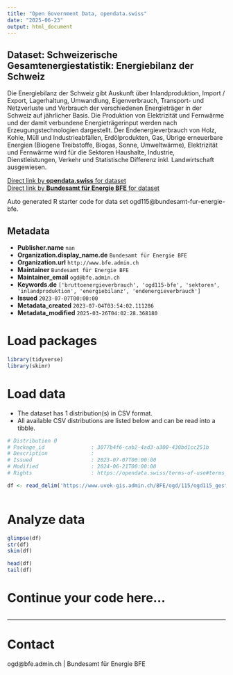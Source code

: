 ```yaml
---
title: "Open Government Data, opendata.swiss"
date: "2025-06-23"
output: html_document
---
```


## Dataset: Schweizerische Gesamtenergiestatistik: Energiebilanz der Schweiz

Die Energiebilanz der Schweiz gibt Auskunft über Inlandproduktion, Import / Export, Lagerhaltung, Umwandlung, Eigenverbrauch, Transport- und Netzverluste und Verbrauch der verschiedenen Energieträger in der Schweiz auf jährlicher Basis. Die Produktion von Elektrizität und Fernwärme und der damit verbundene Energieträgerinput werden nach Erzeugungstechnologien dargestellt. Der Endenergieverbrauch von Holz, Kohle, Müll und Industrieabfällen, Erdölprodukten, Gas, Übrige erneuerbare Energien (Biogene Treibstoffe, Biogas, Sonne, Umweltwärme), Elektrizität und Fernwärme wird für die Sektoren Haushalte, Industrie, Dienstleistungen, Verkehr und Statistische Differenz inkl. Landwirtschaft ausgewiesen. 

[Direct link by **opendata.swiss** for dataset](https://opendata.swiss/de/dataset/energiebilanz-der-schweiz)<br>
[Direct link by **Bundesamt für Energie BFE** for dataset](https://www.bfe.admin.ch/bfe/de/home/versorgung/statistik-und-geodaten/energiestatistiken/gesamtenergiestatistik.html)

Auto generated R starter code for data set ogd115@bundesamt-fur-energie-bfe.

## Metadata

- **Publisher.name** `nan`
- **Organization.display_name.de** `Bundesamt für Energie BFE`
- **Organization.url** `http://www.bfe.admin.ch`
- **Maintainer** `Bundesamt für Energie BFE`
- **Maintainer_email** `ogd@bfe.admin.ch`
- **Keywords.de** `['bruttoenergieverbrauch', 'ogd115-bfe', 'sektoren', 'inlandproduktion', 'energiebilanz', 'endenergieverbrauch']`
- **Issued** `2023-07-07T00:00:00`
- **Metadata_created** `2023-07-04T03:54:02.111286`
- **Metadata_modified** `2025-03-26T04:02:28.368180`


# Load packages

```r

library(tidyverse)
library(skimr)

```

# Load data

-   The dataset has 1 distribution(s) in CSV format.
-   All available CSV distributions are listed below and can be read into a tibble.

```r

# Distribution 0
# Package_id               : 3077b4f6-cab2-4ad3-a300-430bd1cc251b
# Description              : 
# Issued                   : 2023-07-07T00:00:00
# Modified                 : 2024-06-21T00:00:00
# Rights                   : https://opendata.swiss/terms-of-use#terms_by

df <- read_delim('https://www.uvek-gis.admin.ch/BFE/ogd/115/ogd115_gest_bilanz.csv')



```

# Analyze data

```r

glimpse(df)
str(df)
skim(df)

head(df)
tail(df)

```

# Continue your code here...

```r

```

------------------------------------------------------------------------

# Contact

ogd@bfe.admin.ch | Bundesamt für Energie BFE
